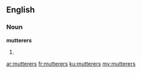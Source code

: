 ==English==
===Noun===
'''mutterers'''

#{{plural of|mutterer}}

[[ar:mutterers]]
[[fr:mutterers]]
[[ku:mutterers]]
[[my:mutterers]]